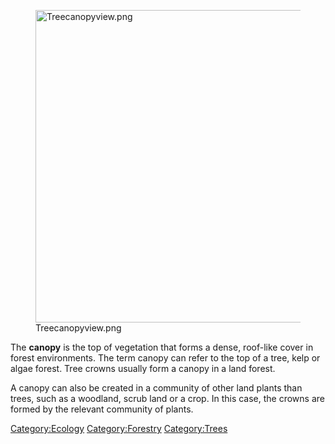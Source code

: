 [[File:Treecanopyview.png|500px|center]]

The '''canopy''' is the top of vegetation that forms a dense, roof-like cover in forest environments. The term canopy can refer to the top of a tree, kelp or algae forest. Tree crowns usually form a canopy in a land forest.

A canopy can also be created in a community of other land plants than trees, such as a woodland, scrub land or a crop. In this case, the crowns are formed by the relevant community of plants.

{{stub}}

[[Category:Ecology]]
[[Category:Forestry]]
[[Category:Trees]]